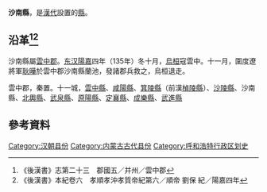 {{Dablink|關於中國歷史上設置的其他沙南縣，請參見：'''[[沙南縣_(消歧義)|沙南縣_(消歧義)]]'''。}}
'''沙南縣'''，是[[漢代|漢代]]設置的[[縣|縣]]。
== 沿革<ref>《後漢書》志第二十三　郡國五／并州／雲中郡</ref><ref>《後漢書》本紀卷六　孝順孝沖孝質帝紀第六／順帝 劉保 紀／陽嘉四年</ref> ==

沙南縣屬[[雲中郡|雲中郡]]。[[东汉|东汉]][[陽嘉|陽嘉]]四年（135年）冬十月，[[烏桓|烏桓]]寇雲中。十一月，圍度遼將軍[[耿曄|耿曄]]於雲中郡沙南縣蘭池，發諸郡兵救之，烏桓退走。

雲中郡，秦置。十一城，[[云中县_(秦朝)|雲中縣]]、[[咸阳县_(西汉)|咸陽縣]]、[[箕陵縣|箕陵縣]]（前漢[[楨陵縣|楨陵縣]]）、[[沙陵縣|沙陵縣]]、沙南縣、[[北輿縣|北輿縣]]、[[武泉縣|武泉縣]]、[[原阳县_(古代)|原陽縣]]、[[定襄县_(东汉)|定襄縣]]、[[成樂縣|成樂縣]]、[[武进县_(西汉)|武進縣]]

== 參考資料 ==
{{Reflist|2}}
{{汉朝行政区划小作品}}
[[Category:汉朝县份|Category:汉朝县份]]
[[Category:内蒙古古代县份|Category:内蒙古古代县份]]
[[Category:呼和浩特行政区划史|Category:呼和浩特行政区划史]]